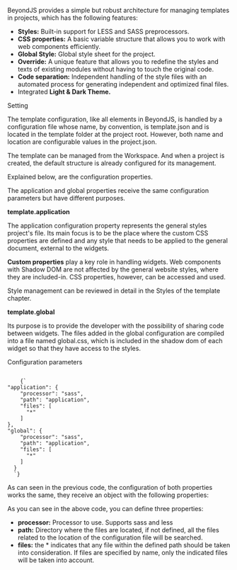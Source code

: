 
<Title>Project template</Title>

BeyondJS provides a simple but robust architecture for managing templates in projects, which has the following features:

-   **Styles:** Built-in support for LESS and SASS preprocessors.
-   **CSS properties:** A basic variable structure that allows you to work with web components efficiently.
-   **Global Style:** Global style sheet for the project.
-   **Override:** A unique feature that allows you to redefine the styles and texts of existing modules without having to touch the original code.
-   **Code separation:** Independent handling of the style files with an automated process for generating independent and optimized final files.
-   Integrated **Light & Dark Theme.**

<Subtitle>Setting</Subtitle>

The template configuration, like all elements in BeyondJS, is handled by a configuration file whose name, by convention, is template.json and is located in the template folder at the project root. However, both name and location are configurable values in the <Link to="/project/config">project.json.</Link>

The template can be managed from the <Link to="/docs/workspace">Workspace.</Link> And when a project is created, the default structure is already configured for its management.

Explained below, are the configuration properties.

The application and global properties receive the same configuration parameters but have different purposes.

**template.application**

The application configuration property represents the general styles project's file. Its main focus is to be the place where the custom CSS properties are defined and any style that needs to be applied to the general document, external to the widgets.

**Custom properties** play a key role in handling widgets. Web components with Shadow DOM are not affected by the general website styles, where they are included-in. CSS properties, however, can be accessed and used.

Style management can be reviewed in detail in the <Link to="/docs/styles/template">Styles of the template chapter.</Link>

**template.global**

Its purpose is to provide the developer with the possibility of sharing code between widgets. The files added in the global configuration are compiled into a file named global.css, which is included in the shadow dom of each widget so that they have access to the styles.

<Subtitle>Configuration parameters</Subtitle>

<Code>
	{`
"application": {
    "processor": "sass",
    "path": "application",
    "files": [
      "*"
    ]
},
"global": {
    "processor": "sass",
    "path": "application",
    "files": [
      "*"
    ]
  }
  `}
</Code>

As can seen in the previous code, the configuration of both properties works the same, they receive an object with the following properties:

As you can see in the above code, you can define three properties:

-   **processor:** Processor to use. Supports sass and less
-   **path:** Directory where the files are located, if not defined, all the files related to the location of the configuration file will be searched.
-   **files:** the \* indicates that any file within the defined path should be taken into consideration. If files are specified by name, only the indicated files will be taken into account.
